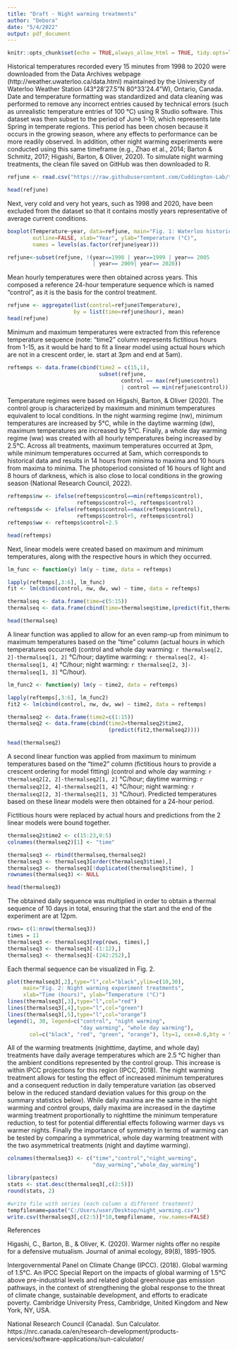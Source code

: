 ---
title: "Draft - Night warming treatments"
author: "Debora"
date: "5/4/2022"
output: pdf_document
---

```{r setup, include=FALSE}
knitr::opts_chunk$set(echo = TRUE,always_allow_html = TRUE, tidy.opts=list(width.cutoff=60), tidy=TRUE)
```

Historical temperatures recorded every 15 minutes from 1998 to 2020 were downloaded from the Data Archives webpage (http://weather.uwaterloo.ca/data.html) maintained by the University of Waterloo Weather Station (43°28'27.5"N 80°33'24.4"W), Ontario, Canada. Date and temperature formatting was standardized and data cleaning was performed to remove any incorrect entries caused by technical errors (such as unrealistic temperature entries of 100 °C) using R Studio software. This dataset was then subset to the period of June 1-10, which represents late Spring in temperate regions. This period has been chosen because it occurs in the growing season, where any effects to performance can be more readily observed. In addition, other night warming experiments were conducted using this same timeframe (e.g., Zhao et al., 2014; Barton & Schmitz, 2017; Higashi, Barton, & Oliver, 2020). To simulate night warming treatments, the clean file saved on GitHub was then downloaded to R.
```{r}
refjune <- read.csv("https://raw.githubusercontent.com/Cuddington-Lab/thermal-experiments/main/historical_temperatures_uwaterloo_june_1_10.csv", header=TRUE, stringsAsFactors = TRUE)

head(refjune)
```

Next, very cold and very hot years, such as 1998 and 2020, have been excluded from the dataset so that it contains mostly years representative of average current conditions.
```{r}
boxplot(Temperature~year, data=refjune, main="Fig. 1: Waterloo historical temperatures", 
        outline=FALSE, xlab="Year", ylab="Temperature (°C)", 
        names = levels(as.factor(refjune$year)))

refjune<-subset(refjune, !(year==1998 | year==1999 | year== 2005
                           | year== 2009| year== 2020))
```

Mean hourly temperatures were then obtained across years. This composed a reference 24-hour temperature sequence which is named "control", as it is the basis for the control treatment.
```{r}
refjune <- aggregate(list(control=refjune$Temperature), 
                     by = list(time=refjune$hour), mean)
head(refjune)
```

Minimum and maximum temperatures were extracted from this reference temperature sequence (note: "time2" column represents fictitious hours from 1-15, as it would be hard to fit a linear model using actual hours which are not in a crescent order, 
ie. start at 3pm and end at 5am). 
```{r}
reftemps <- data.frame(cbind(time2 = c(15,1), 
                             subset(refjune, 
                                    control == max(refjune$control)
                                    | control == min(refjune$control))))
```

Temperature regimes were based on Higashi, Barton, & Oliver (2020). The control group is characterized by maximum and minimum temperatures equivalent to local conditions. In the night warming regime (nw), minimum temperatures are increased by 5°C, while in the daytime warming (dw), maximum temperatures are increased by 5°C. Finally, a whole day warming regime (ww) was created with all hourly temperatures being increased by 2.5°C. Across all treatments, maximum temperatures occurred at 3pm, while minimum temperatures occurred at 5am, which corresponds to historical data and results in 14 hours from minima to maxima and 10 hours from maxima to minima. The photoperiod consisted of 16 hours of light and 8 hours of darkness, which is also close to local conditions in the growing season (National Research Council, 2022).
```{r}
reftemps$nw <- ifelse(reftemps$control==min(reftemps$control), 
                      reftemps$control+5, reftemps$control)
reftemps$dw <- ifelse(reftemps$control==max(reftemps$control), 
                      reftemps$control+5, reftemps$control)
reftemps$ww <- reftemps$control+2.5

head(reftemps)
```

Next, linear models were created based on maximum and minimum temperatures, along with the respective hours in which they occurred.
```{r}
lm_func <- function(y) lm(y ~ time, data = reftemps)

lapply(reftemps[,3:6], lm_func)
fit <- lm(cbind(control, nw, dw, ww) ~ time, data = reftemps)

thermalseq <- data.frame(time=c(5:15))
thermalseq <- data.frame(cbind(time=thermalseq$time,(predict(fit,thermalseq))))

head(thermalseq)
```
A linear function was applied to allow for an even ramp-up from minimum to maximum temperatures based on the "time" column (actual hours in which temperatures occurred) (control and whole day warming: `r thermalseq[2, 2]-thermalseq[1, 2]` °C/hour; daytime warming: `r thermalseq[2, 4]-thermalseq[1, 4]` °C/hour; night warming: `r thermalseq[2, 3]-thermalseq[1, 3]` °C/hour).
```{r}
lm_func2 <- function(y) lm(y ~ time2, data = reftemps)

lapply(reftemps[,3:6], lm_func2)
fit2 <- lm(cbind(control, nw, dw, ww) ~ time2, data = reftemps)

thermalseq2 <- data.frame(time2=c(1:15))
thermalseq2 <- data.frame(cbind(time2=thermalseq2$time2,
                                (predict(fit2,thermalseq2))))

head(thermalseq2)
```
A second linear function was applied from maximum to minimum temperatures based on the "time2" column (fictitious hours to provide a crescent ordering for model fitting) (control and whole day warming: `r thermalseq2[2, 2]-thermalseq2[1, 2]` °C/hour; daytime warming: `r thermalseq2[2, 4]-thermalseq2[1, 4]` °C/hour; night warming: `r thermalseq2[2, 3]-thermalseq2[1, 3]` °C/hour). Predicted temperatures based on these linear models were then obtained for a 24-hour period.

Fictitious hours were replaced by actual hours and predictions from the 2 linear models were bound together.
```{r}
thermalseq2$time2 <- c(15:23,0:5)
colnames(thermalseq2)[1] <- "time"

thermalseq3 <- rbind(thermalseq,thermalseq2)
thermalseq3 <- thermalseq3[order(thermalseq3$time),]
thermalseq3 <- thermalseq3[!duplicated(thermalseq3$time), ]
rownames(thermalseq3) <- NULL

head(thermalseq3)
```

The obtained daily sequence was multiplied in order to obtain a thermal sequence of 10 days in total, ensuring that the start and the end of the experiment are at 12pm. 
```{r}
rows= c(1:nrow(thermalseq3))
times = 11
thermalseq3 <- thermalseq3[rep(rows, times),]
thermalseq3 <- thermalseq3[-(1:12),]
thermalseq3 <- thermalseq3[-(242:252),]
```

Each thermal sequence can be visualized in Fig. 2. 
```{r}
plot(thermalseq3[,2],type="l",col="black",ylim=c(10,30),
     main="Fig. 2: Night warming experiment treatments",
     xlab="Time (hours)", ylab="Temperature (°C)")
lines(thermalseq3[,3],type="l",col="red")
lines(thermalseq3[,4],type="l",col="green")
lines(thermalseq3[,5],type="l",col="orange")
legend(1, 30, legend=c("control", "night warming", 
                       "day warming", "whole day warming"),
       col=c("black", "red", "green", "orange"), lty=1, cex=0.6,bty = "n")
```

All of the warming treatments (nighttime, daytime, and whole day) treatments have daily average temperatures which are 2.5 °C higher than the ambient conditions represented by the control group. This increase is within IPCC projections for this region (IPCC, 2018). The night warming treatment allows for testing the effect of increased minimum temperatures and a consequent reduction in daily temperature variation (as observed below in the reduced standard deviation values for this group on the summary statistics below). While daily maxima are the same in the night warming and control groups, daily maxima are increased in the daytime warming treatment proportionally to nighttime the minimum temperature reduction, to test for potential differential effects following warmer days vs warmer nights. Finally the importance of symmetry in terms of warming can be tested by comparing a symmetrical, whole day warming treatment with the two asymmetrical treatments (night and daytime warming).
```{r}
colnames(thermalseq3) <- c("time","control","night_warming",
                           "day_warming","whole_day_warming")

library(pastecs)
stats <- stat.desc(thermalseq3[,c(2:5)])
round(stats, 2)
```


```{r}
#write file with series (each column a different treatment)
tempfilename=paste("C:/Users/user/Desktop/night_warming.csv")
write.csv(thermalseq3[,c(2:5)]*10,tempfilename, row.names=FALSE)
```


References

Higashi, C., Barton, B., & Oliver, K. (2020). Warmer nights offer no respite for a defensive mutualism. Journal of animal ecology, 89(8), 1895-1905. 

Intergovernmental Panel on Climate Change (IPCC). (2018). Global warming of 1.5°C. An IPCC Special Report on the impacts of global warming of 1.5°C above pre-industrial levels and related global greenhouse gas emission pathways, in the context of strengthening the global response to the threat of climate change, sustainable development, and efforts to eradicate poverty. Cambridge University Press, Cambridge, United Kingdom and New York, NY, USA.

National Research Council (Canada). Sun Calculator. https://nrc.canada.ca/en/research-development/products-services/software-applications/sun-calculator/

